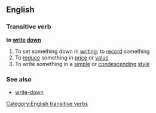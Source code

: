==English==
===Transitive verb===
'''to [[write]] [[down]]'''
#To set something down in [[writing]]; to [[record]] something
#To [[reduce]] something in [[price]] or [[value]]
#To write something in a [[simple]] or [[condescending]] [[style]]
===See also===
*[[write-down]]
[[Category:English transitive verbs]]